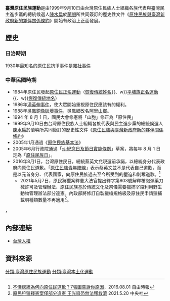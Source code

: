 
'''臺灣原住民族運動'''是由1999年9月10日由台灣原住民族人士組織各族代表與臺灣民主進步黨的總統候選人[[陳水扁|陳水扁]]於[[蘭嶼|蘭嶼]]所共同簽訂的歷史性文件《[[原住民族與臺灣新政府新的夥伴關係條約|原住民族與臺灣新政府新的夥伴關係條約]]》開始有政治上正面發展。

==歷史==
===日治時期===
1930年最知名的原住民抗爭事件是[[霧社事件|霧社事件]]
===中華民國時期===

*1984年原住民發起[[原住民正名運動|原住民正名運動]]（[[臺灣原住民族命名文化|恢復傳統姓名]]{{、w}}[[平埔族正名運動|平埔族正名運動]]{{、w}}[[臺灣原住民族恢復傳統地名|恢復傳統地名]]）
*1986年[[湯英伸事件|湯英伸事件]]，使大眾開始重視原住民應該有的權利。
*1988年[[吳鳳銅像破壞事件|吳鳳銅像破壞事件]]，吳鳳鄉改名[[阿里山鄉|阿里山鄉]]。
*1994 年 8 月 1 日，國民大會修憲將「山胞」修正為「原住民」
*1999年9月10日由台灣原住民族人士組織各族代表與民主進步黨的總統候選人[[陳水扁|陳水扁]]於蘭嶼所共同簽訂的歷史性文件《[[原住民族與臺灣新政府新的夥伴關係條約|原住民族與臺灣新政府新的夥伴關係條約]]》
*2005年1月通過《[[:s:原住民族基本法|原住民族基本法]]》
*2005年6月行政院通過「[[:s:紀念日及節日實施條例|:s:紀念日及節日實施條例]]」草案，將每年 8 月 1 日定為「[[原住民族日|原住民族日]]」。
*2016年8月1日，台灣原住民日，總統蔡英文兌現選前承諾，以總統身分代表政府向原住民道歉。「[[原住民族青年陣線|原住民族青年陣線]]」表示蔡英文並不是代表自己道歉，而是以元首身分、代表國家，向原住民族過去至今所受到的壓迫和剝奪道歉。<REF>[http://news.ltn.com.tw/news/politics/breakingnews/1780966 不懂總統為何向原住民道歉？7張圖告訴你原因]，2016.08.01 自由時報</ref>
**2021年5月7日，原民狩獵案釋憲大法官提出釋字第803號解釋槍砲彈藥刀械許可及管理辦法、原住民族基於傳統文化及祭儀需要獵捕宰殺利用野生動物管理辦法部分違憲。內政部將修訂自製獵槍規格級及原住民申請獵捕載明種類數量不再適用<REF>[https://www.cna.com.tw/news/firstnews/202105075020.aspx 原民狩獵釋憲案僅部分違憲 王光祿恐無法獲救濟] 2021.5.20 中央社</REF>。

，

==內部連結==
*[[台灣人權|台灣人權]]

==資料來源==
{{reflist}}

{{臺灣社會運動|原住民族運動}}
[[分類:臺灣原住民族運動|分類:臺灣原住民族運動]]
[[分類:臺灣本土化運動|分類:臺灣本土化運動]]